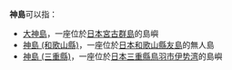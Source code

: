 '''神島'''可以指：
*[[大神島|大神島]]，一座位於[[日本|日本]][[宮古群島|宮古群島]]的島嶼
*[[神島_(和歌山縣)|神島 (和歌山縣)]]，一座位於[[日本|日本]][[和歌山縣|和歌山縣]][[友島|友島]]的無人島
*[[神島_(三重縣)|神島 (三重縣)]]，一座位於[[日本|日本]][[三重縣|三重縣]][[鳥羽市|鳥羽市]][[伊势湾|伊势湾]]的島嶼

{{disambig|cat=二字地名消歧義}}